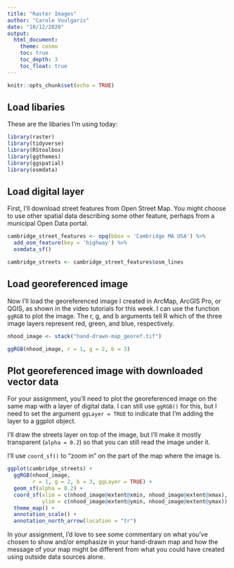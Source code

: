 ```yaml
---
title: "Raster Images"
author: "Carole Voulgaris"
date: "10/12/2020"
output: 
  html_document:
    theme: cosmo
    toc: true
    toc_depth: 3
    toc_float: true
---
```


```r
knitr::opts_chunk$set(echo = TRUE)
```

## Load libaries

These are the libaries I'm using today:

```r
library(raster)
library(tidyverse)
library(RStoolbox)
library(ggthemes)
library(ggspatial)
library(osmdata)
```

## Load digital layer

First, I'll download street features from Open Street Map. You might choose to use other spatial data describing some other feature, perhaps from a municipal Open Data portal.

```r
cambridge_street_features <- opq(bbox = 'Cambridge MA USA') %>%
  add_osm_feature(key = 'highway') %>%
  osmdata_sf()

cambridge_streets <- cambridge_street_features$osm_lines 

```

## Load georeferenced image

Now I'll load the georeferenced image I created in ArcMap, ArcGIS Pro, or QGIS, as shown in the video tutorials for this week. I can use the function `ggRGB` to plot the image. The r, g, and b arguments tell R which of the three image layers represent red, green, and blue, respectively.

```r
nhood_image <- stack("hand-drawn-map_georef.tif")

ggRGB(nhood_image, r = 1, g = 2, b = 3)
```

## Plot georeferenced image with downloaded vector data

For your assignment, you'll need to plot the georeferenced image on the same map with a layer of digital data. I can still use `ggRGB()` for this, but I need to set the argument `ggLayer = TRUE` to indicate that I'm adding the layer to a ggplot object.

I'll draw the streets layer on top of the image, but I'll make it mostly transparent (`alpha = 0.2`) so that you can still read the image under it.

I'll use `coord_sf()` to "zoom in" on the part of the map where the image is. 

```r
ggplot(cambridge_streets) +
  ggRGB(nhood_image, 
        r = 1, g = 2, b = 3, ggLayer = TRUE) +
  geom_sf(alpha = 0.2) +
  coord_sf(xlim = c(nhood_image@extent@xmin, nhood_image@extent@xmax),
           ylim = c(nhood_image@extent@ymin, nhood_image@extent@ymax)) +
  theme_map() +
  annotation_scale() +
  annotation_north_arrow(location = "tr")
```

In your assignment, I'd love to see some commentary on what you've chosen to show and/or emphasize in your hand-drawn map and how the message of your map might be different from what you could have created using outside data sources alone.